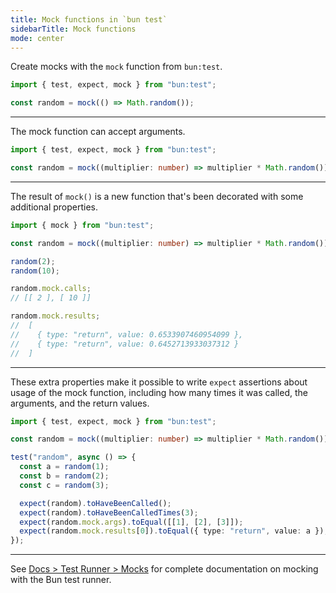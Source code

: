 ---
title: Mock functions in `bun test`
sidebarTitle: Mock functions
mode: center
---

Create mocks with the `mock` function from `bun:test`.

```ts test.ts icon="/icons/typescript.svg"
import { test, expect, mock } from "bun:test";

const random = mock(() => Math.random());
```

---

The mock function can accept arguments.

```ts test.ts icon="/icons/typescript.svg"
import { test, expect, mock } from "bun:test";

const random = mock((multiplier: number) => multiplier * Math.random());
```

---

The result of `mock()` is a new function that's been decorated with some additional properties.

```ts test.ts icon="/icons/typescript.svg"
import { mock } from "bun:test";

const random = mock((multiplier: number) => multiplier * Math.random());

random(2);
random(10);

random.mock.calls;
// [[ 2 ], [ 10 ]]

random.mock.results;
//  [
//    { type: "return", value: 0.6533907460954099 },
//    { type: "return", value: 0.6452713933037312 }
//  ]
```

---

These extra properties make it possible to write `expect` assertions about usage of the mock function, including how many times it was called, the arguments, and the return values.

```ts test.ts icon="/icons/typescript.svg"
import { test, expect, mock } from "bun:test";

const random = mock((multiplier: number) => multiplier * Math.random());

test("random", async () => {
  const a = random(1);
  const b = random(2);
  const c = random(3);

  expect(random).toHaveBeenCalled();
  expect(random).toHaveBeenCalledTimes(3);
  expect(random.mock.args).toEqual([[1], [2], [3]]);
  expect(random.mock.results[0]).toEqual({ type: "return", value: a });
});
```

---

See [Docs > Test Runner > Mocks](https://bun.sh/docs/test/mocks) for complete documentation on mocking with the Bun test runner.
